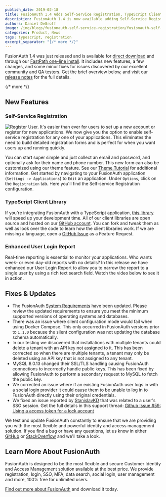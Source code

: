 ```yaml
---
publish_date: 2019-02-18 
title: FusionAuth 1.4 Adds Self-Service Registration, TypeScript Client Library & More
description: FusionAuth 1.4 is now available adding Self-Service Registration, Typescript Client Library and more.
authors: Daniel DeGroff
image: /img/blogs/fusionauth-self-service-registration/fusionauth-self-service-registration-typescript.jpg
categories: Product, News
tags: typescript, registration
excerpt_separator: "{/* more */}"
---
```


FusionAuth 1.4 was just released and is available for [direct download](/download) and through our [FastPath one-line install](/). It includes new features, a few changes, and some minor fixes for issues discovered by our excellent community and QA testers. Get the brief overview below, and visit our [release notes](/docs/v1/tech/archive/release-notes#version-1-4-0) for the full details.

{/* more */}

## New Features


### Self-Service Registration
![Register User.](/img/blogs/fusionauth-self-service-registration/register-form.png)
It's easier than ever for users to set up a new account or register for new applications. We now give you the option to enable self-service registration for any one of your applications. This eliminates the need to build detailed registration forms and is perfect for when you want users up and running quickly.

You can start super simple and just collect an email and password, and optionally ask for their name and phone number. This new form can also be customized using our theme feature. See our [Theme Tutorial](/docs/v1/tech/themes/) for additional information. Get started by navigating to your FusionAuth application (`Settings -> Applications`) to `Edit` an application. Under `Options`, click on the `Registration` tab. Here you'll find the Self-service Registration configuration.



### TypeScript Client Library
If you're integrating FusionAuth with a TypeScript application, [this library](/docs/v1/tech/client-libraries/typescript) will speed up your development time. All of our client libraries are open source and hosted on our [GitHub account](https://github.com/FusionAuth "Jump to GitHub"). You can fork and tweak them as well as look over the code to learn how the client libraries work. If we are missing a language, open a [GitHub Issue](https://github.com/FusionAuth/fusionauth-issues/issues "Jump to GitHub") as a Feature Request.

### Enhanced User Login Report
Real-time reporting is essential to monitor your applications. Who wants week- or even day-old reports with no details? In this release we have enhanced our User Login Report to allow you to narrow the report to a single user by using a rich text search field. Watch the video below to see it in action.

<YouTube id="IPB8Rig52PI" />

## Fixes & Updates

- The FusionAuth [System Requirements](/docs/get-started/download-and-install/system-requirements) have been updated. Please review the updated requirements to ensure you meet the minimum supported versions of operating systems and databases.
- There was an issue where silent configuration mode would fail when using Docker Compose. This only occurred in FusionAuth versions prior to `1.1.0` because the silent configuration was not updating the database schema automatically.
- In our testing we discovered that installations with multiple tenants could delete a tenant with an API key not assigned to it. This has been corrected so when there are multiple tenants, a tenant may only be deleted using an API key that is not assigned to any tenant.
- MySQL 8.0.13 changed their SSL/TLS handling causing FusionAuth connections to incorrectly handle public keys. This has been fixed by allowing FusionAuth to perform a secondary request to MySQL to fetch the public key.
- We corrected an issue where if an existing FusionAuth user logs in with a social login provider it could cause them to be unable to log in to FusionAuth directly using their original credentials.
- We fixed an issue reported by [StanislavKD](https://github.com/StanislavKD) that was related to a user's SSO session. Get the full details in this support thread:  [Github Issue #59: Using a access token for a lock account](https://github.com/FusionAuth/fusionauth-issues/issues/59 "Jump to GitHub")

We test and update FusionAuth constantly to ensure that we are providing you with the most flexible and powerful identity and access management solution. If you find a bug or have any questions, let us know in either [GitHub](https://github.com/FusionAuth/fusionauth-issues "Jump to GitHub") or [StackOverflow](https://stackoverflow.com/questions/tagged/fusionauth "Jump to StackOverflow") and we'll take a look.

## Learn More About FusionAuth

FusionAuth is designed to be the most flexible and secure Customer Identity and Access Management solution available at the best price. We provide registration, login, SSO, MFA, data search, social login, user management and more, 100% free for unlimited users.

[Find out more about FusionAuth](/ "FusionAuth Home") and download it today.
